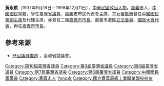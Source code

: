 {{Infobox_officeholder
| name = 黃永欽		
| image name =		
| width =		
|office = [[臺灣省議會|臺灣省議會]]
|title = [[臺灣省議員列表|議員]] 
|term_start = 1977年12月20日
|term_end = 1998年12月11日
|1blankname = 議長
|1namedata = [[蔡鴻文|蔡鴻文]]→[[高育仁|高育仁]]→簡明景→[[劉炳偉|劉炳偉]]
|constituency = 嘉義縣→嘉義市
|office2 = 嘉義市民代表會
|title2 = 主席
|term_start2 = 1973年11月1日
|term_end2 = 1977年12月20日
|title3 = 代表 
|term_start3 = 1968年6月1日
|term_end3 = 1977年12月20日
|birth_date   = {{birth date|1937|9|18}}
|birth_place  = {{TWN-JPN}}[[台南州|台南州]][[東石郡|東石郡]][[東石庄|東石庄]]
|death_date   = {{death date and age|1998|12|11|1937|9|18}}
|death_place  = {{ROC}}[[臺北市|臺北市]]
| party = {{kmt}}
| educate =
* [[國立嘉義高級工業職業學校|國立嘉義高級工業職業學校]]畢業
* [[革命實踐研究院|革命實踐研究院]]結業
| past =
* 嘉義市民代表會（第7屆）代表<br><span style="color: blue;">（1968年6月1日－1973年11月1日）</span>
* 嘉義市民代表會（第8屆）代表<br><span style="color: blue;">（1973年11月1日－1977年12月20日）</span>
* 嘉義市民代表會（第8屆）主席<br><span style="color: blue;">（1973年11月1日－1977年12月20日）</span>
*[[臺灣省議會|臺灣省議會]]（第6屆）[[臺灣省議員|議員]]<br><span style="color: blue;">（1977年12月20日－1981年12月20日）</span>
*臺灣省議會（第7屆）議員<br><span style="color: blue;">（1981年12月20日－1985年12月20日）</span>
*臺灣省議會（第8屆）議員<br><span style="color: blue;">（1985年12月20日－1989年12月20日）</span>
*臺灣省議會（第9屆）議員<br><span style="color: blue;">（1989年12月20日－1994年12月20日）</span>
*臺灣省議會（第10屆）議員<br><span style="color: blue;">（1994年12月20日－1998年12月11日）</span>
}}

'''黃永欽'''（1937年9月18日－1998年12月11日），[[中華民國|中華民國]][[政治人物|政治人物]]，[[嘉義市|嘉義市]]人，[[中國國民黨|中國國民黨]]籍，曾任[[臺灣省議員|臺灣省議員]]、[[嘉義市|嘉義市]]市民代表會主席。其女[[黃敏惠|黃敏惠]]曾任[[中國國民黨副主席|中國國民黨副主席]]及代理主席，亦曾任二屆[[嘉義市市長|嘉義市市長]]、嘉義市選區[[立法委員|立法委員]]、[[國民大會|國民大會代表]]，再任[[嘉義市市長|嘉義市市長]]。

==參考來源==
* [http://www.tpa.gov.tw/big5/Councilor/Councilor.asp?keyword=&Expire=ALL&JobZone=7&Submit=%B7j%B4M&cid=2&urlID=20 歷屆議員查詢] {{Wayback|url=http://www.tpa.gov.tw/big5/Councilor/Councilor.asp?keyword=&Expire=ALL&JobZone=7&Submit=%B7j%B4M&cid=2&urlID=20 |date=20131110212142 }}，臺灣省諮議會。
{{TW-poli-bio-stub}}

{{DEFAULTSORT:Huang黃}}
[[Category:第10屆臺灣省議員|Category:第10屆臺灣省議員]]
[[Category:第9屆臺灣省議員|Category:第9屆臺灣省議員]]
[[Category:第8屆臺灣省議員|Category:第8屆臺灣省議員]]
[[Category:第7屆臺灣省議員|Category:第7屆臺灣省議員]]
[[Category:第6屆臺灣省議員|Category:第6屆臺灣省議員]]
[[Category:中國國民黨黨員|Category:中國國民黨黨員]]
[[Category:嘉義市人|Category:嘉義市人]]
[[Category:黃姓|Yong永]]
[[Category:國立嘉義高級工業職業學校校友|Category:國立嘉義高級工業職業學校校友]]